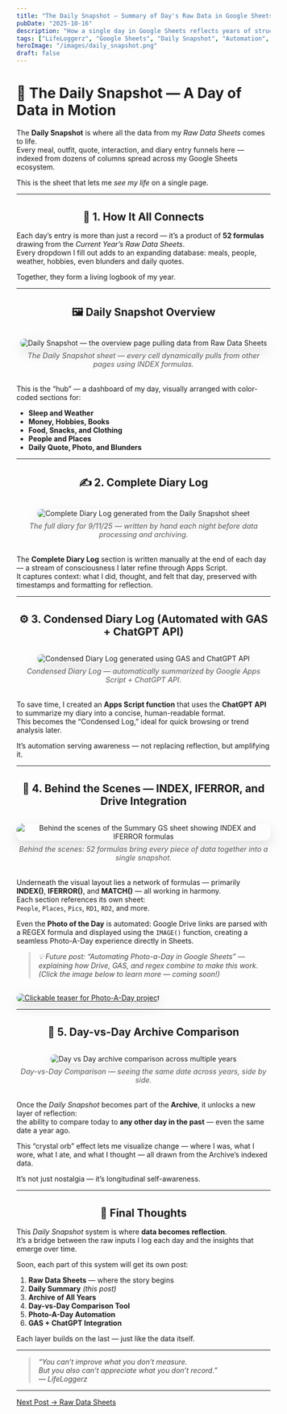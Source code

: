 ```yaml
---
title: "The Daily Snapshot — Summary of Day's Raw Data in Google Sheets"
pubDate: "2025-10-16"
description: "How a single day in Google Sheets reflects years of structured data logging — from daily diaries and photos to automated summaries powered by Apps Script and ChatGPT."
tags: ["LifeLoggerz", "Google Sheets", "Daily Snapshot", "Automation", "Self-Improvement"]
heroImage: "/images/daily_snapshot.png"
draft: false
---
```


# 📅 The Daily Snapshot — A Day of Data in Motion

The **Daily Snapshot** is where all the data from my *Raw Data Sheets* comes to life.  
Every meal, outfit, quote, interaction, and diary entry funnels here — indexed from dozens of columns spread across my Google Sheets ecosystem.

This is the sheet that lets me *see my life* on a single page.

---

## 🧩 1. How It All Connects

Each day’s entry is more than just a record — it’s a product of **52 formulas** drawing from the *Current Year’s Raw Data Sheets*.  
Every dropdown I fill out adds to an expanding database: meals, people, weather, hobbies, even blunders and daily quotes.

Together, they form a living logbook of my year.

---

## 🖼 Daily Snapshot Overview

<figure>
  <img src="/images/daily_snapshot.png" alt="Daily Snapshot — the overview page pulling data from Raw Data Sheets" />
  <figcaption><em>The Daily Snapshot sheet — every cell dynamically pulls from other pages using INDEX formulas.</em></figcaption>
</figure>

This is the “hub” — a dashboard of my day, visually arranged with color-coded sections for:

- **Sleep and Weather**
- **Money, Hobbies, Books**
- **Food, Snacks, and Clothing**
- **People and Places**
- **Daily Quote, Photo, and Blunders**

---

## ✍️ 2. Complete Diary Log

<figure>
  <img src="/images/day-summary-diary-log.png" alt="Complete Diary Log generated from the Daily Snapshot sheet" />
  <figcaption><em>The full diary for 9/11/25 — written by hand each night before data processing and archiving.</em></figcaption>
</figure>

The **Complete Diary Log** section is written manually at the end of each day — a stream of consciousness I later refine through Apps Script.  
It captures context: what I did, thought, and felt that day, preserved with timestamps and formatting for reflection.

---

## ⚙️ 3. Condensed Diary Log (Automated with GAS + ChatGPT API)

<figure>
  <img src="/images/day-summary-condensed-log.png" alt="Condensed Diary Log generated using GAS and ChatGPT API" />
  <figcaption><em>Condensed Diary Log — automatically summarized by Google Apps Script + ChatGPT API.</em></figcaption>
</figure>

To save time, I created an **Apps Script function** that uses the **ChatGPT API** to summarize my diary into a concise, human-readable format.  
This becomes the “Condensed Log,” ideal for quick browsing or trend analysis later.

It’s automation serving awareness — not replacing reflection, but amplifying it.

---

## 🔧 4. Behind the Scenes — INDEX, IFERROR, and Drive Integration

<figure>
  <img src="/images/behind-the-scenes-summarygs.png" alt="Behind the scenes of the Summary GS sheet showing INDEX and IFERROR formulas" />
  <figcaption><em>Behind the scenes: 52 formulas bring every piece of data together into a single snapshot.</em></figcaption>
</figure>

Underneath the visual layout lies a network of formulas — primarily **INDEX()**, **IFERROR()**, and **MATCH()** — all working in harmony.  
Each section references its own sheet:  
`People`, `Places`, `Pics`, `RD1`, `RD2`, and more.  

Even the **Photo of the Day** is automated: Google Drive links are parsed with a REGEX formula and displayed using the `IMAGE()` function, creating a seamless Photo-A-Day experience directly in Sheets.

> 💡 Future post: *“Automating Photo-a-Day in Google Sheets”* — explaining how Drive, GAS, and regex combine to make this work.  
> *(Click the image below to learn more — coming soon!)*

<a href="/blog/photo-a-day-automation" title="Coming Soon: Automating Photo-a-Day in Google Sheets">
  <img src="/images/day-summary-diary-log.png" alt="Clickable teaser for Photo-A-Day project" style="border-radius:12px; margin-top:1rem;" />
</a>

---

## 🔮 5. Day-vs-Day Archive Comparison

<figure>
  <img src="/images/day-vs-day-archive-comparison.png" alt="Day vs Day archive comparison across multiple years" />
  <figcaption><em>Day-vs-Day Comparison — seeing the same date across years, side by side.</em></figcaption>
</figure>

Once the *Daily Snapshot* becomes part of the **Archive**, it unlocks a new layer of reflection:  
the ability to compare today to **any other day in the past** — even the same date a year ago.  

This “crystal orb” effect lets me visualize change — where I was, what I wore, what I ate, and what I thought — all drawn from the Archive’s indexed data.

It’s not just nostalgia — it’s longitudinal self-awareness.

---

## 🧠 Final Thoughts

This *Daily Snapshot* system is where **data becomes reflection**.  
It’s a bridge between the raw inputs I log each day and the insights that emerge over time.

Soon, each part of this system will get its own post:

1. **Raw Data Sheets** — where the story begins  
2. **Daily Summary** *(this post)*  
3. **Archive of All Years**  
4. **Day-vs-Day Comparison Tool**  
5. **Photo-A-Day Automation**  
6. **GAS + ChatGPT Integration**

Each layer builds on the last — just like the data itself.

---

> “You can’t improve what you don’t measure.  
> But you also can’t appreciate what you don’t record.”  
> — *LifeLoggerz*

---

<div className="post-nav">
  <a className="btn-next" href="/blog/raw-data-sheets" aria-label="Next Post: Raw Data Sheets">
    Next Post → Raw Data Sheets
  </a>
</div>

<style>
  figure { margin: 2rem 0; text-align: center; }
  figcaption { font-size: 0.9rem; color: #555; margin-top: 0.5rem; }
  img { border-radius: 12px; box-shadow: 0 10px 24px rgba(0,0,0,.12); max-width: 100%; }
  h2 { text-align: center; margin: 2rem 0 1rem; }
  blockquote { border-left: 4px solid #ddd; padding-left: 1rem; font-style: italic; color: #444; }

  /* post navigation */
  .post-nav {
    display: flex;
    justify-content: flex-end;
    margin-top: 2.5rem;
    padding-top: 1.25rem;
    border-top: 1px solid rgba(0,0,0,.08);
  }
  .btn-next {
    display: inline-block;
    padding: 0.75rem 1.1rem;
    border-radius: 999px;
    text-decoration: none;
    font-weight: 600;
    border: 1px solid rgba(0,0,0,.12);
    box-shadow: 0 4px 12px rgba(0,0,0,.08);
    transition: transform .15s ease, box-shadow .15s ease, background .15s ease;
  }
  .btn-next:hover {
    transform: translateY(-1px);
    box-shadow: 0 8px 18px rgba(0,0,0,.12);
    background: rgba(0,0,0,.03);
  }
</style>

